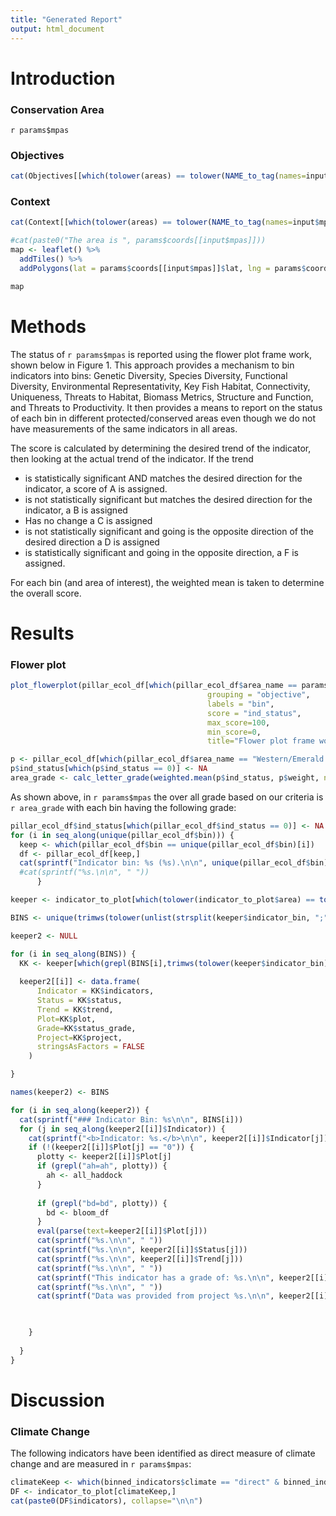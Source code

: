 ```yaml
---
title: "Generated Report"
output: html_document
---
```


# Introduction

### Conservation Area

`r params$mpas`

### Objectives

```r
cat(Objectives[[which(tolower(areas) == tolower(NAME_to_tag(names=input$mpas)))]])
```


### Context

```r
cat(Context[[which(tolower(areas) == tolower(NAME_to_tag(names=input$mpas)))]])
```


```r
#cat(paste0("The area is ", params$coords[[input$mpas]]))
map <- leaflet() %>%
  addTiles() %>%
  addPolygons(lat = params$coords[[input$mpas]]$lat, lng = params$coords[[input$mpas]]$lng, fillColor = params$coords[[input$mpas]]$color, fillOpacity = 0.5, weight = 2, color="black")

map
```


# Methods

The status of `r params$mpas` is reported using the flower plot frame work, shown below in Figure 1. This approach provides a mechanism to bin indicators into bins: Genetic Diversity, Species Diversity, Functional Diversity, Environmental Representativity, Key Fish Habitat,               Connectivity, Uniqueness, Threats to Habitat, Biomass Metrics, Structure and Function, and Threats to Productivity. It then provides a means to report on the status of each bin in different protected/conserved areas even though we do not have measurements of the same indicators in all areas.

The score is calculated by determining the desired trend of the indicator, then
looking at the actual trend of the indicator. If the trend

- is statistically significant AND matches the desired direction for the
indicator, a score of A is assigned.
- is not statistically significant but matches the desired direction for
the indicator, a B is assigned
- Has no change a C is assigned
- is not statistically significant and going is the opposite direction
of the desired direction a D is assigned
- is statistically significant and going in the opposite direction,
a F is assigned.

For each bin (and area of interest), the weighted mean is taken to determine the overall score.


# Results

### Flower plot

```r
plot_flowerplot(pillar_ecol_df[which(pillar_ecol_df$area_name == params$mpas),],
                                            grouping = "objective",
                                            labels = "bin",
                                            score = "ind_status",
                                            max_score=100,
                                            min_score=0,
                                            title="Flower plot frame work")
```



```r
p <- pillar_ecol_df[which(pillar_ecol_df$area_name == "Western/Emerald Banks Conservation Area (Restricted Fisheries Zone)"),]
p$ind_status[which(p$ind_status == 0)] <- NA
area_grade <- calc_letter_grade(weighted.mean(p$ind_status, p$weight, na.rm=TRUE))

```

As shown above, in `r params$mpas` the over all grade based on our criteria is `r area_grade` with each bin having the following grade:

```r
pillar_ecol_df$ind_status[which(pillar_ecol_df$ind_status == 0)] <- NA
for (i in seq_along(unique(pillar_ecol_df$bin))) {
  keep <- which(pillar_ecol_df$bin == unique(pillar_ecol_df$bin)[i])
  df <- pillar_ecol_df[keep,]
  cat(sprintf("Indicator bin: %s (%s).\n\n", unique(pillar_ecol_df$bin)[i], calc_letter_grade(weighted.mean(df$ind_status, df$weight,na.rm=TRUE))))
  #cat(sprintf("%s.\n\n", " "))
      }
```



```r
keeper <- indicator_to_plot[which(tolower(indicator_to_plot$area) == tolower(NAME_to_tag(names=input$mpas))),]

BINS <- unique(trimws(tolower(unlist(strsplit(keeper$indicator_bin, ";"))), "both"))

keeper2 <- NULL

for (i in seq_along(BINS)) {
  KK <- keeper[which(grepl(BINS[i],trimws(tolower(keeper$indicator_bin),"both"))),]
  
  keeper2[[i]] <- data.frame(
      Indicator = KK$indicators,
      Status = KK$status,
      Trend = KK$trend,
      Plot=KK$plot,
      Grade=KK$status_grade,
      Project=KK$project,
      stringsAsFactors = FALSE
    )

}

names(keeper2) <- BINS

for (i in seq_along(keeper2)) {
  cat(sprintf("### Indicator Bin: %s\n\n", BINS[i]))
  for (j in seq_along(keeper2[[i]]$Indicator)) {
    cat(sprintf("<b>Indicator: %s.</b>\n\n", keeper2[[i]]$Indicator[j]))
    if (!(keeper2[[i]]$Plot[j] == "0")) {
      plotty <- keeper2[[i]]$Plot[j]
      if (grepl("ah=ah", plotty)) {
        ah <- all_haddock
      }
      
      if (grepl("bd=bd", plotty)) {
        bd <- bloom_df
      }
      eval(parse(text=keeper2[[i]]$Plot[j]))
      cat(sprintf("%s.\n\n", " "))
      cat(sprintf("%s.\n\n", keeper2[[i]]$Status[j]))
      cat(sprintf("%s.\n\n", keeper2[[i]]$Trend[j]))
      cat(sprintf("%s.\n\n", " "))
      cat(sprintf("This indicator has a grade of: %s.\n\n", keeper2[[i]]$Grade[j]))
      cat(sprintf("%s.\n\n", " "))
      cat(sprintf("Data was provided from project %s.\n\n", keeper2[[i]]$Project[j]))


      
    }
    
  }
}

```

# Discussion

### Climate Change

The following indicators have been identified as direct measure of climate change and are measured in `r params$mpas`:


```r
climateKeep <- which(binned_indicators$climate == "direct" & binned_indicators$mpa_name == params$mpas)
DF <- indicator_to_plot[climateKeep,]
cat(paste0(DF$indicators), collapse="\n\n")
```





